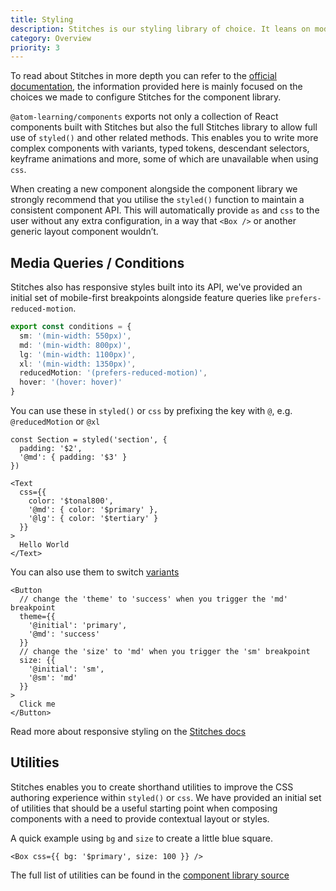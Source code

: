 ```yaml
---
title: Styling
description: Stitches is our styling library of choice. It leans on modern CSS best practices, has near-zero runtime, and provides a great developer experience
category: Overview
priority: 3
---
```


To read about Stitches in more depth you can refer to the [official documentation](https://stitches.dev/), the information provided here is mainly focused on the choices we made to configure Stitches for the component library.

`@atom-learning/components` exports not only a collection of React components built with Stitches but also the full Stitches library to allow full use of `styled()` and other related methods. This enables you to write more complex components with variants, typed tokens, descendant selectors, keyframe animations and more, some of which are unavailable when using `css`.

When creating a new component alongside the component library we strongly recommend that you utilise the `styled()` function to maintain a consistent component API. This will automatically provide `as` and `css` to the user without any extra configuration, in a way that `<Box />` or another generic layout component wouldn’t.

## Media Queries / Conditions

Stitches also has responsive styles built into its API, we've provided an initial set of mobile-first breakpoints alongside feature queries like `prefers-reduced-motion`.

```ts
export const conditions = {
  sm: '(min-width: 550px)',
  md: '(min-width: 800px)',
  lg: '(min-width: 1100px)',
  xl: '(min-width: 1350px)',
  reducedMotion: '(prefers-reduced-motion)',
  hover: '(hover: hover)'
}
```

You can use these in `styled()` or `css` by prefixing the key with `@`, e.g. `@reducedMotion` or `@xl`

```tsx
const Section = styled('section', {
  padding: '$2',
  '@md': { padding: '$3' }
})
```

```tsx
<Text
  css={{
    color: '$tonal800',
    '@md': { color: '$primary' },
    '@lg': { color: '$tertiary' }
  }}
>
  Hello World
</Text>
```

You can also use them to switch [variants](https://stitches.dev/docs/variants)

```tsx
<Button
  // change the 'theme' to 'success' when you trigger the 'md' breakpoint
  theme={{
    '@initial': 'primary',
    '@md': 'success'
  }}
  // change the 'size' to 'md' when you trigger the 'sm' breakpoint
  size: {{
    '@initial': 'sm',
    '@sm': 'md'
  }}
>
  Click me
</Button>
```

Read more about responsive styling on the [Stitches docs](https://stitches.dev/docs/responsive-styles)

## Utilities

Stitches enables you to create shorthand utilities to improve the CSS authoring experience within `styled()` or `css`. We have provided an initial set of utilities that should be a useful starting point when composing components with a need to provide contextual layout or styles.

A quick example using `bg` and `size` to create a little blue square.

```tsx preview
<Box css={{ bg: '$primary', size: 100 }} />
```

The full list of utilities can be found in the [component library source](https://github.com/Atom-Learning/components/blob/main/src/stitches.ts)
